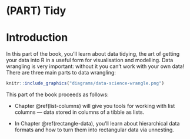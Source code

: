 # (PART) Tidy {.unnumbered}

# Introduction {#wrangle-intro .unnumbered}

In this part of the book, you'll learn about data tidying, the art of getting your data into R in a useful form for visualisation and modelling.
Data wrangling is very important: without it you can't work with your own data!
There are three main parts to data wrangling:

```r
knitr::include_graphics("diagrams/data-science-wrangle.png")
```

<!--# TO DO: Redo the diagram without highlighting import. -->

This part of the book proceeds as follows:

-   Chapter \@ref(list-columns) will give you tools for working with list columns --- data stored in columns of a tibble as lists.

-   In Chapter \@ref(rectangle-data), you'll learn about hierarchical data formats and how to turn them into rectangular data via unnesting.

<!--# TO DO: Revisit bullet points about new chapters. -->
